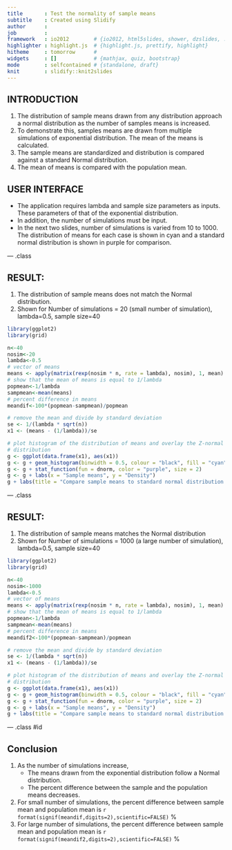 ```yaml
---
title       : Test the normality of sample means
subtitle    : Created using Slidify
author      : 
job         : 
framework   : io2012        # {io2012, html5slides, shower, dzslides, ...}
highlighter : highlight.js  # {highlight.js, prettify, highlight}
hitheme     : tomorrow      # 
widgets     : []            # {mathjax, quiz, bootstrap}
mode        : selfcontained # {standalone, draft}
knit        : slidify::knit2slides
---
```


## INTRODUCTION

1. The distribution of sample means drawn from any distribution approach a normal distribution as the number of samples means is increased. 
2. To demonstrate this, samples means are drawn from multiple simulations of exponential distribution. The mean of the means is calculated.
3. The sample means are standardized and distribution is compared against a standard Normal distribution. 
4. The mean of means is compared with the population mean. 

## USER INTERFACE

* The application requires lambda and sample size parameters as inputs. These parameters of that of the exponential distribution.
* In addition, the number of simulations must be input. 
* In the next two slides, number of simulations is varied from 10 to 1000. The distribution of means for each case is shown in cyan and a standard normal distribution is shown in purple for comparison.

--- .class

## RESULT: 

1. The distribution of sample means does not match the Normal distribution.
2. Shown for Number of simulations = 20 (small number of simulation), lambda=0.5, sample size=40


```r
library(ggplot2)
library(grid)

n<-40
nosim<-20
lambda<-0.5
# vector of means
means <- apply(matrix(rexp(nosim * n, rate = lambda), nosim), 1, mean)
# show that the mean of means is equal to 1/lambda
popmean<-1/lambda
sampmean<-mean(means)
# percent difference in means
meandif<-100*(popmean-sampmean)/popmean

# remove the mean and divide by standard deviation
se <- 1/(lambda * sqrt(n))
x1 <- (means - (1/lambda))/se

# plot histogram of the distribution of means and overlay the Z-normal
# distribution
g <- ggplot(data.frame(x1), aes(x1))
g <- g + geom_histogram(binwidth = 0.5, colour = "black", fill = "cyan", aes(y = ..density..))
g <- g + stat_function(fun = dnorm, color = "purple", size = 2)
g <- g + labs(x = "Sample means", y = "Density")
g + labs(title = "Compare sample means to standard normal distribution.") 

```

--- .class

## RESULT: 
1. The distribution of sample means matches the Normal distribution
2. Shown for Number of simulations = 1000 (a large number of simulation), lambda=0.5, sample size=40


```r
library(ggplot2)
library(grid)

n<-40
nosim<-1000
lambda<-0.5
# vector of means
means <- apply(matrix(rexp(nosim * n, rate = lambda), nosim), 1, mean)
# show that the mean of means is equal to 1/lambda
popmean<-1/lambda
sampmean<-mean(means)
# percent difference in means
meandif2<-100*(popmean-sampmean)/popmean

# remove the mean and divide by standard deviation
se <- 1/(lambda * sqrt(n))
x1 <- (means - (1/lambda))/se

# plot histogram of the distribution of means and overlay the Z-normal
# distribution
g <- ggplot(data.frame(x1), aes(x1))
g <- g + geom_histogram(binwidth = 0.5, colour = "black", fill = "cyan", aes(y = ..density..))
g <- g + stat_function(fun = dnorm, color = "purple", size = 2)
g <- g + labs(x = "Sample means", y = "Density")
g + labs(title = "Compare sample means to standard normal distribution.")

```



--- .class #id

## Conclusion

1. As the number of simulations increase, 
    + The means drawn from the exponential distribution follow a Normal distribution.
    + The percent difference between the sample and the population means decreases.
2. For small number of simulations, the percent difference between sample mean and population mean is `r format(signif(meandif,digits=2),scientific=FALSE)` %
3. For large number of simulations, the percent difference between sample mean and population mean is `r format(signif(meandif2,digits=2),scientific=FALSE)` %





